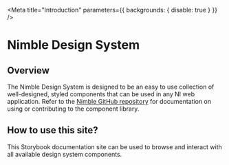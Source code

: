 
<Meta title="Introduction" 
    parameters={{
        backgrounds: { disable: true }
    }}
/>

# Nimble Design System

## Overview

The Nimble Design System is designed to be an easy to use collection of well-designed, 
styled components that can be used in any NI web application. Refer to the 
[Nimble GitHub repository](https://github.com/ni/nimble) for documentation on using or 
contributing to the component library.

## How to use this site?

This Storybook documentation site can be used to browse and interact with all available 
design system components. 
